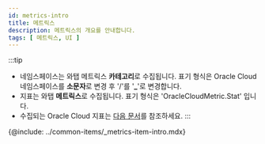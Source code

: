 ```yaml
---
id: metrics-intro
title: 메트릭스
description: 메트릭스의 개요를 안내합니다. 
tags: [ 메트릭스, UI ]
---
```


:::tip
* 네임스페이스는 와탭 메트릭스 **카테고리**로 수집됩니다. 표기 형식은 Oracle Cloud 네임스페이스를 **소문자**로 변경 후 '/'를 '**_**'로 변경합니다.
* 지표는 와탭 **메트릭스**로 수집됩니다. 표기 형식은 'OracleCloudMetric.Stat' 입니다.
* 수집되는 Oracle Cloud 지표는 [다음 문서](https://docs.oracle.com/en-us/iaas/Content/Monitoring/Concepts/monitoringoverview.htm#SupportedServices)를 참조하세요.
:::  

{@include: ../common-items/_metrics-item-intro.mdx}
 